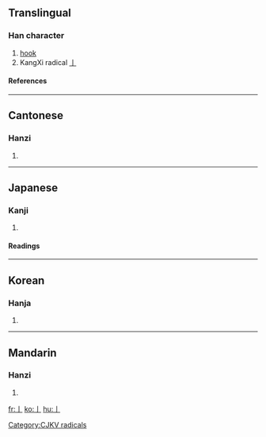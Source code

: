 ==Translingual==
{{stroke order|type=animate}}
===Han character===
{{Han char|rad=亅|as=00|sn=1|four=|canj=中戈 (LI)}}
# [[hook]]
# KangXi radical [[Index:Chinese radical/亅|亅]]
====References====
{{Han ref|kx=0085.090|dkj=00224|dj=0173.180|hdz=10028.030|uh=4E85|ud=20101}}
----

==Cantonese==
===Hanzi===
{{yue-hanzi|jyut=|y=kyut3}}
# {{defn|Cantonese}}
----
==Japanese==
===Kanji===
{{ja-kanji|grade=|rs=亅00}}
# {{defn|Japanese}}
====Readings====
{{ja-readings|on=[[けつ]] ([[ketsu]])|kun=[[かぎ]] ([[kagi]])}}
----
==Korean==
===Hanja===
{{ko-hanja|hangeul=궐|rv=gwol|mr=kwŏl}}
# {{defn|Korean}}
----
==Mandarin==
===Hanzi===
{{cmn-hanzi|pin=[[jué]] ([[jue2]])|wg=chüeh<sup>2</sup>}}
# {{defn|Mandarin}}

[[Category:CJKV radicals]]

[[fr:亅]]
[[ko:亅]]
[[hu:亅]]